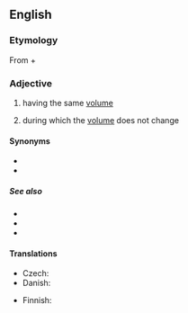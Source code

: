 ==English==

===Etymology===
From {{etyl|grc|en}} {{m|grc|ἴσος||equal}} + {{m|grc|χώρα||space}}

===Adjective===
{{head|en|adjective}}

# having the same [[volume]]
# {{lb|en|physics|of a thermodynamic process}} during which the [[volume]] does not change

====Synonyms====
* {{l|en|isovolumic}}
* {{l|en|isovolumetric}}

=====See also=====
* {{l|en|isobaric}}
* {{l|en|isothermal}}
* {{l|en|adiabatic}}

====Translations====
{{trans-top|thermodynamics}}
* Czech: {{t|cs|isochorický}}
* Danish: {{t|da|isokor}}
{{trans-mid}}
* Finnish: {{t|fi|isokoorinen}}
{{trans-bottom}}